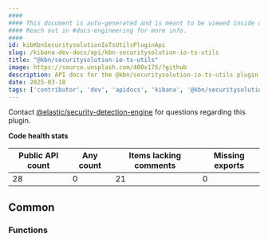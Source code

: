 ```yaml
---
####
#### This document is auto-generated and is meant to be viewed inside our experimental, new docs system.
#### Reach out in #docs-engineering for more info.
####
id: kibKbnSecuritysolutionIoTsUtilsPluginApi
slug: /kibana-dev-docs/api/kbn-securitysolution-io-ts-utils
title: "@kbn/securitysolution-io-ts-utils"
image: https://source.unsplash.com/400x175/?github
description: API docs for the @kbn/securitysolution-io-ts-utils plugin
date: 2025-03-18
tags: ['contributor', 'dev', 'apidocs', 'kibana', '@kbn/securitysolution-io-ts-utils']
---
```




Contact [@elastic/security-detection-engine](https://github.com/orgs/elastic/teams/security-detection-engine) for questions regarding this plugin.

**Code health stats**

| Public API count  | Any count | Items lacking comments | Missing exports |
|-------------------|-----------|------------------------|-----------------|
| 28 | 0 | 21 | 0 |

## Common

### Functions
<DocDefinitionList data={kbnSecuritysolutionIoTsUtilsObj.common.functions}/>

